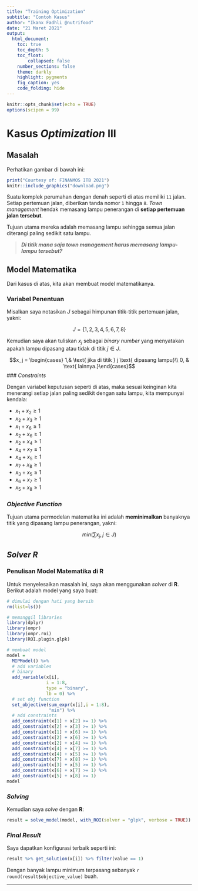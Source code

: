```yaml
---
title: "Training Optimization"
subtitle: "Contoh Kasus"
author: "Ikanx Fadhli @nutrifood"
date: "21 Maret 2021"
output:
  html_document:
    toc: true
    toc_depth: 5
    toc_float: 
        collapsed: false
    number_sections: false
    theme: darkly
    highlight: pygments
    fig_caption: yes
    code_folding: hide
---
```


```r
knitr::opts_chunk$set(echo = TRUE)
options(scipen = 99)
```

# Kasus _Optimization_ III

## Masalah

Perhatikan gambar di bawah ini:

```r
print("Courtesy of: FINANMOS ITB 2021")
knitr::include_graphics("download.png")
```

Suatu komplek perumahan dengan denah seperti di atas memiliki `11` jalan. Setiap pertemuan jalan, diberikan tanda nomor `1` hingga `8`. _Town management_ hendak memasang lampu penerangan di __setiap pertemuan jalan tersebut__.

Tujuan utama mereka adalah memasang lampu sehingga semua jalan diterangi paling sedikit satu lampu.

> ___Di titik mana saja town management harus memasang lampu-lampu tersebut?___

## Model Matematika

Dari kasus di atas, kita akan membuat model matematikanya.

### Variabel Penentuan

Misalkan saya notasikan $J$ sebagai himpunan titik-titik pertemuan jalan, yakni:

$$J = 	\{1,2,3,4,5,6,7,8\}$$

Kemudian saya akan tuliskan $x_j$ sebagai _binary number_ yang menyatakan apakah lampu dipasang atau tidak di titik $j \in J$.

$$x_j = \begin{cases} 1,& \text{ jika di titik } j \text{ dipasang lampu}\\ 0, & \text{ lainnya.}\end{cases}$$
### _Constraints_

Dengan variabel keputusan seperti di atas, maka sesuai keinginan kita menerangi setiap jalan paling sedikit dengan satu lampu, kita mempunyai kendala:

- $x_1 + x_2 \geq 1$
- $x_2 + x_3 \geq 1$
- $x_1 + x_6 \geq 1$
- $x_2 + x_6 \geq 1$
- $x_2 + x_4 \geq 1$
- $x_4 + x_7 \geq 1$
- $x_4 + x_5 \geq 1$
- $x_7 + x_8 \geq 1$
- $x_3 + x_5 \geq 1$
- $x_6 + x_7 \geq 1$
- $x_5 + x_8 \geq 1$

### _Objective Function_

Tujuan utama permodelan matematika ini adalah __meminimalkan__ banyaknya titik yang dipasang lampu penerangan, yakni:

$$min(\sum x_j, j\in J)$$

## _Solver R_

### Penulisan Model Matematika di __R__

Untuk menyelesaikan masalah ini, saya akan menggunakan _solver_ di __R__. Berikut adalah model yang saya buat:

```r
# dimulai dengan hati yang bersih
rm(list=ls())

# memanggil libraries
library(dplyr)
library(ompr)
library(ompr.roi)
library(ROI.plugin.glpk)

# membuat model
model = 
  MIPModel() %>%
  # add variables
  # binary
  add_variable(x[i],
               i = 1:8,
               type = "binary",
               lb = 0) %>%
  # set obj function
  set_objective(sum_expr(x[i],i = 1:8),
                "min") %>%
  # add constraints
  add_constraint(x[1] + x[2] >= 1) %>% 
  add_constraint(x[2] + x[3] >= 1) %>% 
  add_constraint(x[1] + x[6] >= 1) %>%
  add_constraint(x[2] + x[6] >= 1) %>%
  add_constraint(x[2] + x[4] >= 1) %>%
  add_constraint(x[4] + x[7] >= 1) %>%
  add_constraint(x[4] + x[5] >= 1) %>%
  add_constraint(x[7] + x[8] >= 1) %>%
  add_constraint(x[3] + x[5] >= 1) %>%
  add_constraint(x[6] + x[7] >= 1) %>%
  add_constraint(x[5] + x[8] >= 1)
model
```

### _Solving_

Kemudian saya _solve_ dengan __R__:

```r
result = solve_model(model, with_ROI(solver = "glpk", verbose = TRUE))
```

### _Final Result_

Saya dapatkan konfigurasi terbaik seperti ini:

```r
result %>% get_solution(x[i]) %>% filter(value == 1)
```

Dengan banyak lampu minimum terpasang sebanyak `r round(result$objective_value)` buah.

---